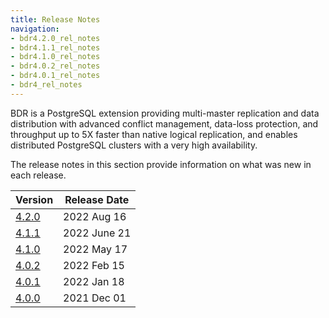 ```yaml
---
title: Release Notes
navigation:
- bdr4.2.0_rel_notes
- bdr4.1.1_rel_notes
- bdr4.1.0_rel_notes
- bdr4.0.2_rel_notes
- bdr4.0.1_rel_notes
- bdr4_rel_notes
---
```


BDR is a PostgreSQL extension providing multi-master replication and data
distribution with advanced conflict management, data-loss protection, and
throughput up to 5X faster than native logical replication, and enables
distributed PostgreSQL clusters with a very high availability.

The release notes in this section provide information on what was new in each release.

| Version                  | Release Date |
| -----------------------  | ------------ |
| [4.2.0](bdr4.2.0_rel_notes)  | 2022 Aug 16  |
| [4.1.1](bdr4.1.1_rel_notes)  | 2022 June 21 |
| [4.1.0](bdr4.1.0_rel_notes)  | 2022 May 17  |
| [4.0.2](bdr4.0.2_rel_notes)  | 2022 Feb 15  |
| [4.0.1](bdr4.0.1_rel_notes)  | 2022 Jan 18  |
| [4.0.0](bdr4_rel_notes)      | 2021 Dec 01  |

